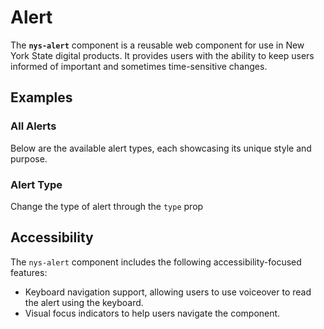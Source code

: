 
<Meta of={NysAlertStories} title="Components/Alert/Documentation" />

# Alert

The **`nys-alert`** component is a reusable web component for use in New York State digital products. It provides users with the ability to keep users informed of important and sometimes time-sensitive changes.

## Examples

### All Alerts
Below are the available alert types, each showcasing its unique style and purpose.
<Canvas of={NysAlertStories.AllAlerts} />

### Alert Type
Change the type of alert through the `type` prop
<Canvas of={NysAlertStories.AlertType} />

## Accessibility

The `nys-alert` component includes the following accessibility-focused features:

- Keyboard navigation support, allowing users to use voiceover to read the alert using the keyboard.
- Visual focus indicators to help users navigate the component.
